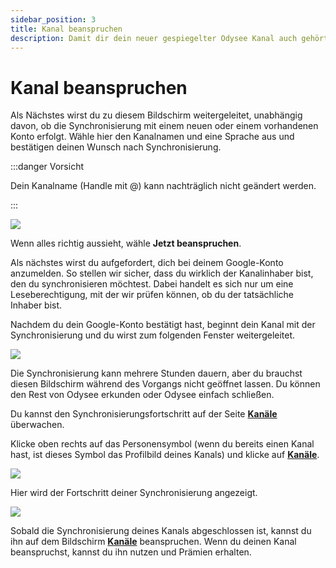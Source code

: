 ---
sidebar_position: 3
title: Kanal beanspruchen
description: Damit dir dein neuer gespiegelter Odysee Kanal auch gehört, muss dieser beansprucht werden. Wie das geht, zeigen wir dir hier.
---

# Kanal beanspruchen

Als Nächstes wirst du zu diesem Bildschirm weitergeleitet, unabhängig davon, ob die Synchronisierung mit einem neuen oder einem vorhandenen Konto erfolgt. Wähle hier den Kanalnamen und eine Sprache aus und bestätigen deinen Wunsch nach Synchronisierung.

:::danger Vorsicht

Dein Kanalname (Handle mit @) kann nachträglich nicht geändert werden.

:::

![](https://i.imgur.com/2Zb7SqR.png)

Wenn alles richtig aussieht, wähle **Jetzt beanspruchen**.

Als nächstes wirst du aufgefordert, dich bei deinem Google-Konto anzumelden. So stellen wir sicher, dass du wirklich der Kanalinhaber bist, den du synchronisieren möchtest. Dabei handelt es sich nur um eine Leseberechtigung, mit der wir prüfen können, ob du der tatsächliche Inhaber bist.

Nachdem du dein Google-Konto bestätigt hast, beginnt dein Kanal mit der Synchronisierung und du wirst zum folgenden Fenster weitergeleitet.

![](https://i.imgur.com/X25hXVq.png)

Die Synchronisierung kann mehrere Stunden dauern, aber du brauchst diesen Bildschirm während des Vorgangs nicht geöffnet lassen. Du können den Rest von Odysee erkunden oder Odysee einfach schließen.

Du kannst den Synchronisierungsfortschritt auf der Seite **[Kanäle](https://odysee.com/$/channels)** überwachen.

Klicke oben rechts auf das Personensymbol (wenn du bereits einen Kanal hast, ist dieses Symbol das Profilbild deines Kanals) und klicke auf **[Kanäle](https://odysee.com/$/channels)**.

![](https://i.imgur.com/KB8nfF3.png)

Hier wird der Fortschritt deiner Synchronisierung angezeigt.

![](https://i.imgur.com/107jwfG.png)

Sobald die Synchronisierung deines Kanals abgeschlossen ist, kannst du ihn auf dem Bildschirm **[Kanäle](https://odysee.com/$/channels)** beanspruchen. Wenn du deinen Kanal beanspruchst, kannst du ihn nutzen und Prämien erhalten.
